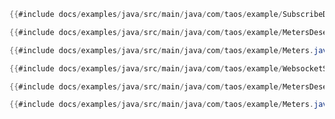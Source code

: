 
<Tabs defaultValue="native">
<TabItem value="native" label="本地连接">

```java
{{#include docs/examples/java/src/main/java/com/taos/example/SubscribeDemo.java}}
```
```java
{{#include docs/examples/java/src/main/java/com/taos/example/MetersDeserializer.java}}
```
```java
{{#include docs/examples/java/src/main/java/com/taos/example/Meters.java}}
```

</TabItem>
<TabItem value="ws" label="WebSocket 连接">

```java
{{#include docs/examples/java/src/main/java/com/taos/example/WebsocketSubscribeDemo.java}}
```
```java
{{#include docs/examples/java/src/main/java/com/taos/example/MetersDeserializer.java}}
```
```java
{{#include docs/examples/java/src/main/java/com/taos/example/Meters.java}}
```

</TabItem>
</Tabs>

